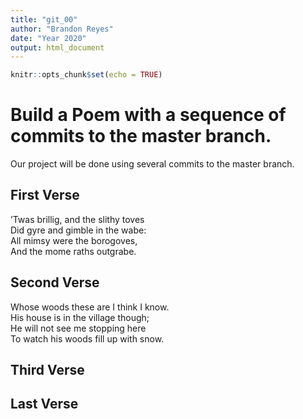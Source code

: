 ```yaml
---
title: "git_00"
author: "Brandon Reyes"
date: "Year 2020"
output: html_document
---
```


```r
knitr::opts_chunk$set(echo = TRUE)
```
# Build a Poem with a sequence of commits to the master branch.
Our project will be done using several commits to the master branch.
<!-- Do not modify or change any text in "!--" bracketed areas such as this --- these are instructions to
you, if you change any of this the git program will notice it and compromise your git merging strategy !-->

## First Verse 
<!--Put the first five lines of a poem by Lewis Carrol in this section!-->
’Twas brillig, and the slithy toves    
      Did gyre and gimble in the wabe:    
All mimsy were the borogoves,    
      And the mome raths outgrabe.  
      
## Second Verse
<!--Put the first five lines of a poem by Robert Frost here!-->
Whose woods these are I think I know.   
His house is in the village though;   
He will not see me stopping here   
To watch his woods fill up with snow.

## Third Verse
<!--Put the first two verses of The Walrus and the Carpenter here!-->

## Last Verse
<!--Put a short poem of your choice 8-20 lines,here!-->
